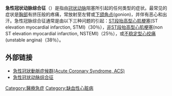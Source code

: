 {{unreferenced|time=2014-03-10T00:44:08+00:00}}
{{medical}}
{{Infobox disease 
 | Name            = Acute coronary syndrome 
 | Image           = File:Heart attack diagram.png
 | Caption         = 冠狀動脈阻塞示意圖
 | Field           = [[心臟病學|心臟病學]]
 | DiseasesDB      = 
 | ICD10           = {{ICD10|I|24|9|i|20}}
 | ICD9            = 
 | ICDO            = 
 | OMIM            = 
 | MedlinePlus     = 
 | eMedicineSubj   = emerg 
 | eMedicineTopic  = 31 
 | MeshID          = D054058 
}}
'''急性冠状动脉综合征'''（{{lang-en|ACS, Acute coronary syndrome}}）是指由[[冠状动脉|冠状动脉]]阻塞所引起的任何类型的症状。最常见的症状是[[胸部|胸部]]有挤压般的疼痛，常放射至左臂或[[下颌角点|下颌角点]](gonion)，并伴有恶心和出汗。急性冠脉综合征通常是由以下三种问题的引起：[[ST段抬高型心肌梗塞|ST段抬高型心肌梗塞]](ST elevation myocardial infarction, STMI)（30％），[[非ST段抬高型心肌梗塞|非ST段抬高型心肌梗塞]](non ST elevation myocardial infarction, NSTEMI)（25％），或[[不稳定型心绞痛|不稳定型心绞痛]](unstable angina)（38％）。

==外部链接==
* [https://web.archive.org/web/20150417203327/http://www.thrombosisadviser.com.tw/scripts/pages/zh/knowing-the-risk/acute-coronary-syndrome/index.php 急性冠狀動脈症候群(Acute Coronary Syndrome, ACS)]
* [http://www.wiki8.com/jixingguanzhuangdongmaizonghezheng_45655/ 急性冠状动脉综合征] {{Wayback|url=http://www.wiki8.com/jixingguanzhuangdongmaizonghezheng_45655/ |date=20201129230108 }}

[[Category:醫療急症|Category:醫療急症]]
[[Category:缺血性心脏病|Category:缺血性心脏病]]